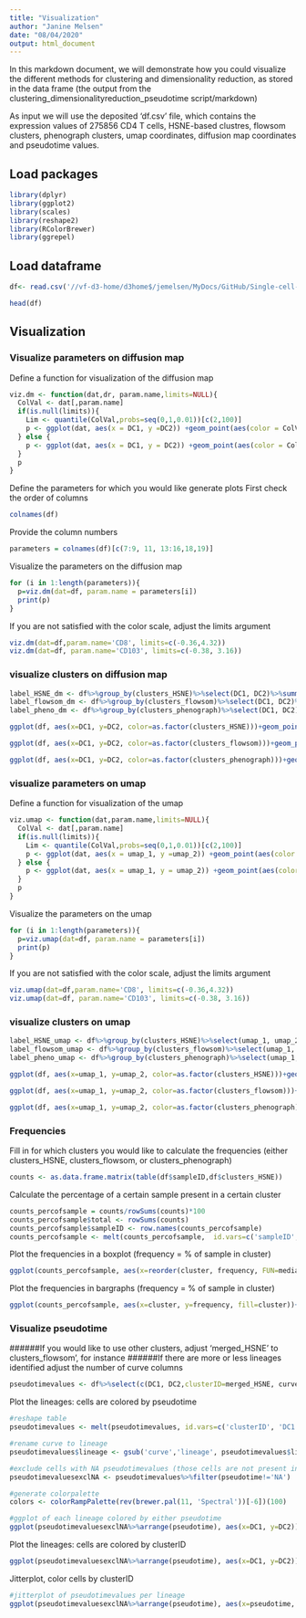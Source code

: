 ```yaml
---
title: "Visualization"
author: "Janine Melsen"
date: "08/04/2020"
output: html_document
---
```


In this markdown document, we will demonstrate how you could visualize the different methods for clustering and dimensionality reduction, as stored in the data frame (the output from the clustering_dimensionalityreduction_pseudotime script/markdown)

As input we will use the deposited 'df.csv' file, which contains the expression values of 275856 CD4 T cells, HSNE-based clustres, flowsom clusters, phenograph clusters, umap coordinates, diffusion map coordinates and pseudotime values.

## Load packages
```r
library(dplyr)
library(ggplot2)
library(scales)
library(reshape2)
library(RColorBrewer)
library(ggrepel)
```


## Load dataframe

```r
df<- read.csv('//vf-d3-home/d3home$/jemelsen/MyDocs/GitHub/Single-cell-analysis-flow-cytometry/df.csv', row.names=1)

head(df)
```


## Visualization
### Visualize parameters on diffusion map

Define a function for visualization of the diffusion map
```r
viz.dm <- function(dat,dr, param.name,limits=NULL){
  ColVal <- dat[,param.name]
  if(is.null(limits)){
    Lim <- quantile(ColVal,probs=seq(0,1,0.01))[c(2,100)]
    p <- ggplot(dat, aes(x = DC1, y =DC2)) +geom_point(aes(color = ColVal), size=0.1)+theme_classic()+scale_color_distiller(name=param.name, palette = "RdYlBu", limits=Lim, oob=squish)+theme_bw()+theme(panel.grid.major = element_blank(), panel.grid.minor=element_blank())+ggtitle(param.name)
  } else {
    p <- ggplot(dat, aes(x = DC1, y = DC2)) +geom_point(aes(color = ColVal), size=0.1)+theme_classic()+scale_color_distiller(name=param.name, palette = "RdYlBu", limits=c(limits[1],limits[2]), oob=squish)+theme_bw()+theme(panel.grid.major = element_blank(), panel.grid.minor=element_blank())+ggtitle(param.name)
  }
  p
}
```

Define the parameters for which you would like generate plots
First check the order of columns
```r
colnames(df)
```

Provide the column numbers
```r
parameters = colnames(df)[c(7:9, 11, 13:16,18,19)]
```

Visualize the parameters on the diffusion map
```r
for (i in 1:length(parameters)){
  p=viz.dm(dat=df, param.name = parameters[i])
  print(p)
}
```

If you are not satisfied with the color scale, adjust the limits argument
```r
viz.dm(dat=df,param.name='CD8', limits=c(-0.36,4.32))
viz.dm(dat=df, param.name='CD103', limits=c(-0.38, 3.16))
```

### visualize clusters on diffusion map

```r
label_HSNE_dm <- df%>%group_by(clusters_HSNE)%>%select(DC1, DC2)%>%summarize_all(mean)
label_flowsom_dm <- df%>%group_by(clusters_flowsom)%>%select(DC1, DC2)%>%summarize_all(mean)
label_pheno_dm <- df%>%group_by(clusters_phenograph)%>%select(DC1, DC2)%>%summarize_all(mean)

ggplot(df, aes(x=DC1, y=DC2, color=as.factor(clusters_HSNE)))+geom_point(size=0.1)+theme_bw()+theme(panel.grid.major = element_blank(), panel.grid.minor=element_blank())+geom_label_repel(aes(label=clusters_HSNE), data=label_HSNE_dm)+guides(colour=FALSE)+ggtitle('clusters HSNE')

ggplot(df, aes(x=DC1, y=DC2, color=as.factor(clusters_flowsom)))+geom_point(size=0.1)+theme_bw()+theme(panel.grid.major = element_blank(), panel.grid.minor=element_blank())+geom_label_repel(aes(label=clusters_flowsom), data=label_flowsom_dm)+guides(colour=FALSE)+ggtitle('clusters flowsom')

ggplot(df, aes(x=DC1, y=DC2, color=as.factor(clusters_phenograph)))+geom_point(size=0.1)+theme_bw()+theme(panel.grid.major = element_blank(), panel.grid.minor=element_blank())+geom_label_repel(aes(label=clusters_phenograph), data=label_pheno_dm)+guides(colour=FALSE)+ggtitle('clusters phenograph')

```

### visualize parameters on umap

Define a function for visualization of the umap
```r
viz.umap <- function(dat,param.name,limits=NULL){
  ColVal <- dat[,param.name]
  if(is.null(limits)){
    Lim <- quantile(ColVal,probs=seq(0,1,0.01))[c(2,100)]
    p <- ggplot(dat, aes(x = umap_1, y =umap_2)) +geom_point(aes(color = ColVal), size=0.1)+theme_classic()+scale_color_distiller(name=param.name, palette = "RdYlBu", limits=Lim, oob=squish)+theme_bw()+theme(panel.grid.major = element_blank(), panel.grid.minor=element_blank())+ggtitle(param.name)
  } else {
    p <- ggplot(dat, aes(x = umap_1, y = umap_2)) +geom_point(aes(color = ColVal), size=0.1)+theme_classic()+scale_color_distiller(name=param.name, palette = "RdYlBu", limits=c(limits[1],limits[2]), oob=squish)+theme_bw()+theme(panel.grid.major = element_blank(), panel.grid.minor=element_blank())+ggtitle(param.name)
  }
  p
}

```

Visualize the parameters on the umap
```r
for (i in 1:length(parameters)){
  p=viz.umap(dat=df, param.name = parameters[i])
  print(p)
}
```

If you are not satisfied with the color scale, adjust the limits argument
```r
viz.umap(dat=df,param.name='CD8', limits=c(-0.36,4.32))
viz.umap(dat=df, param.name='CD103', limits=c(-0.38, 3.16))
```


### visualize clusters on umap

```r
label_HSNE_umap <- df%>%group_by(clusters_HSNE)%>%select(umap_1, umap_2)%>%summarize_all(mean)
label_flowsom_umap <- df%>%group_by(clusters_flowsom)%>%select(umap_1, umap_2)%>%summarize_all(mean)
label_pheno_umap <- df%>%group_by(clusters_phenograph)%>%select(umap_1, umap_2)%>%summarize_all(mean)

ggplot(df, aes(x=umap_1, y=umap_2, color=as.factor(clusters_HSNE)))+geom_point(size=0.1)+theme_bw()+theme(panel.grid.major = element_blank(), panel.grid.minor=element_blank())+geom_label_repel(aes(label=clusters_HSNE), data=label_HSNE_umap)+guides(colour=FALSE)+ggtitle('clusters HSNE')

ggplot(df, aes(x=umap_1, y=umap_2, color=as.factor(clusters_flowsom)))+geom_point(size=0.1)+theme_bw()+theme(panel.grid.major = element_blank(), panel.grid.minor=element_blank())+geom_label_repel(aes(label=clusters_flowsom), data=label_flowsom_umap)+guides(colour=FALSE)+ggtitle('clusters flowsom')

ggplot(df, aes(x=umap_1, y=umap_2, color=as.factor(clusters_phenograph)))+geom_point(size=0.1)+theme_bw()+theme(panel.grid.major = element_blank(), panel.grid.minor=element_blank())+geom_label_repel(aes(label=clusters_phenograph), data=label_pheno_umap)+guides(colour=FALSE)+ggtitle('clusters phenograph')
```

### Frequencies

Fill in for which clusters you would like to calculate the frequencies (either clusters_HSNE, clusters_flowsom, or clusters_phenograph)
```r
counts <- as.data.frame.matrix(table(df$sampleID,df$clusters_HSNE))
```

Calculate the percentage of a certain sample present in a certain cluster
```r
counts_percofsample = counts/rowSums(counts)*100
counts_percofsample$total <- rowSums(counts)
counts_percofsample$sampleID <- row.names(counts_percofsample)
counts_percofsample <- melt(counts_percofsample,  id.vars=c('sampleID', 'total'), variable.name='cluster', value.name='frequency')
```

Plot the frequencies in a boxplot (frequency = % of sample in cluster)
```r
ggplot(counts_percofsample, aes(x=reorder(cluster, frequency, FUN=median), y=frequency))+ geom_boxplot(position='dodge2', outlier.shape=NA)+geom_jitter(aes(colour=sampleID), size=2)+xlab('cluster')
```


Plot the frequencies in bargraphs (frequency = % of sample in cluster)
```r
ggplot(counts_percofsample, aes(x=cluster, y=frequency, fill=cluster))+geom_bar(stat='identity')+facet_wrap(~sampleID)+theme(axis.text.x=element_text(angle=30, vjust=.9, hjust=1))
```

### Visualize pseudotime

######If you would like to use other clusters, adjust 'merged_HSNE' to clusters_flowsom', for instance
######If there are more or less lineages identified adjust the number of curve columns
```r
pseudotimevalues <- df%>%select(c(DC1, DC2,clusterID=merged_HSNE, curve1, curve2, curve3))
```

Plot the lineages: cells are colored by pseudotime
```r
#reshape table 
pseudotimevalues <- melt(pseudotimevalues, id.vars=c('clusterID', 'DC1', 'DC2'), variable.name='lineage', value.name = 'pseudotime')

#rename curve to lineage
pseudotimevalues$lineage <- gsub('curve','lineage', pseudotimevalues$lineage)

#exclude cells with NA pseudotimevalues (those cells are not present in all lineages and have NA values for the lineages in which they are absent)
pseudotimevaluesexclNA <- pseudotimevalues%>%filter(pseudotime!='NA')

#generate colorpalette
colors <- colorRampPalette(rev(brewer.pal(11, 'Spectral'))[-6])(100)

#ggplot of each lineage colored by either pseudotime
ggplot(pseudotimevaluesexclNA%>%arrange(pseudotime), aes(x=DC1, y=DC2))+geom_point(aes(color=pseudotime),size=0.1, alpha=0.3) +facet_wrap(~lineage)+scale_color_gradientn(colours=colors)+theme_bw()+theme(panel.grid.major = element_blank(), panel.grid.minor=element_blank())
```

Plot the lineages: cells are colored by clusterID
```r
ggplot(pseudotimevaluesexclNA%>%arrange(pseudotime), aes(x=DC1, y=DC2))+geom_point(aes(color=clusterID),size =0.1)+facet_wrap(~lineage)+theme_bw()+ guides(colour = guide_legend(override.aes = list(size=5)))
```


Jitterplot, color cells by clusterID

```r
#jitterplot of pseudotimevalues per lineage
ggplot(pseudotimevaluesexclNA%>%arrange(pseudotime), aes(x=pseudotime, y=lineage)) + geom_jitter(aes(color=clusterID), size=0.1)+theme_bw()+theme(panel.grid.major = element_blank(), panel.grid.minor=element_blank())+ guides(colour = guide_legend(override.aes = list(size=5)))
```

